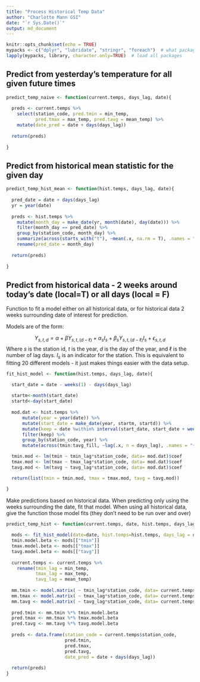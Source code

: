 ```yaml
---
title: "Process Historical Temp Data"
author: "Charlotte Mann GSI"
date: "`r Sys.Date()`"
output: md_document
---
```


```r
knitr::opts_chunk$set(echo = TRUE)
mypacks <- c("dplyr", "lubridate", "stringr", "foreach")  # what packages are needed?
lapply(mypacks, library, character.only=TRUE)  # load all packages
```

## Predict from yesterday's temperature for all given future times

```r

predict_temp_naive <- function(current.temps, days_lag, date){
  
  preds <- current.temps %>%
    select(station_code, pred.tmin = min_temp,
           pred.tmax = max_temp, pred.tavg = mean_temp) %>%
    mutate(date_pred = date + days(days_lag))
  
  return(preds)
  
}

```

## Predict from historical mean statistic for the given day

```r

predict_temp_hist_mean <- function(hist.temps, days_lag, date){
  
  pred_date = date + days(days_lag)
  yr = year(date)
  
  preds <- hist.temps %>%
    mutate(month_day = make_date(yr, month(date), day(date))) %>%
    filter(month_day == pred_date) %>%
    group_by(station_code, month_day) %>%
    summarize(across(starts_with("t"), ~mean(.x, na.rm = T), .names = "pred.{.col}")) %>%
    rename(pred_date = month_day)
  
  return(preds)
  
}


```



## Predict from historical data - 2 weeks around today's date (local=T) or all days (local = F)


Function to fit a model either on all historical data, or for historical data 2 weeks surrounding date of interest for prediction.

Models are of the form:

$$Y_{s,t,d} = \alpha + \beta Y_{s,t,(d-\ell)} + \alpha_{s}I_s + \beta_{s}Y_{s,t,(d-\ell)}I_s + \epsilon_{s,t,d}$$
Where $s$ is the station id, $t$ is the year, $d$ is the day of the year, and $\ell$ is the number of lag days. $I_s$ is an indicator for the station. This is equivalent to fitting 20 different models - it just makes things easier with the data setup.


```r
fit_hist_model <- function(hist.temps, days_lag, date){

  start_date = date - weeks(1) - days(days_lag)
      
  startm<-month(start_date)
  startd<-day(start_date)
  
  mod.dat <- hist.temps %>%
      mutate(year = year(date)) %>%
      mutate(start_date = make_date(year, startm, startd)) %>%
      mutate(keep = date %within% interval(start_date, start_date + weeks(2) + days(days_lag)))%>%
      filter(keep) %>%
      group_by(station_code, year) %>%
      mutate(across(tmin:tavg_fill, ~lag(.x, n = days_lag), .names = "{.col}_lag"))

  tmin.mod <- lm(tmin ~ tmin_lag*station_code, data= mod.dat)$coef
  tmax.mod <- lm(tmax ~ tmax_lag*station_code, data= mod.dat)$coef
  tavg.mod <- lm(tavg ~ tavg_lag*station_code, data= mod.dat)$coef

  return(list(tmin = tmin.mod, tmax = tmax.mod, tavg = tavg.mod))

}
```

Make predictions based on historical data. When predicting only using the weeks surrounding the date,
fit that model. When using all historical data, give the function those model fits (they don't need to be run over and over)

```r
predict_temp_hist <- function(current.temps, date, hist.temps, days_lag){
  
  mods <- fit_hist_model(date=date, hist.temps=hist.temps, days_lag = days_lag)
  tmin.model.beta <- mods[["tmin"]]
  tmax.model.beta <- mods[["tmax"]]
  tavg.model.beta <- mods[["tavg"]]
  
  current.temps <- current.temps %>%
    rename(tmin_lag = min_temp,
           tmax_lag = max_temp,
           tavg_lag = mean_temp)
  
  mm.tmin <- model.matrix( ~ tmin_lag*station_code, data= current.temps)
  mm.tmax <- model.matrix( ~ tmax_lag*station_code, data= current.temps)
  mm.tavg <- model.matrix( ~ tavg_lag*station_code, data= current.temps)
  
  pred.tmin <- mm.tmin %*% tmin.model.beta
  pred.tmax <- mm.tmax %*% tmax.model.beta
  pred.tavg <- mm.tavg %*% tavg.model.beta
  
  preds <- data.frame(station_code = current.temps$station_code,
                      pred.tmin,
                      pred.tmax,
                      pred.tavg,
                      date_pred = date + days(days_lag))
  
  return(preds)
} 
```

